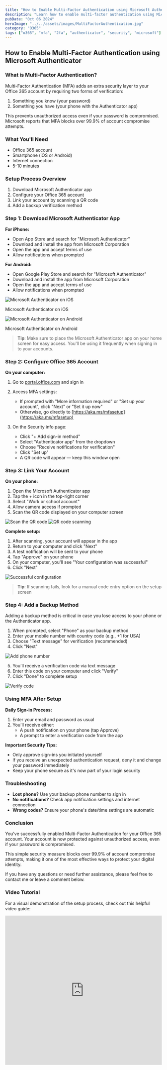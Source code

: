 ```yaml
---
title: "How to Enable Multi-Factor Authentication using Microsoft Authenticator"
description: "Learn how to enable multi-factor authentication using Microsoft Authenticator for your Office 365 account."
pubDate: "Oct 06 2024"
heroImage: "../../assets/images/MultiFactorAuthentication.jpg"
category: "O365"
tags: ["o365", "mfa", "2fa", "authenticator", "security", "microsoft"]
---
```


## How to Enable Multi-Factor Authentication using Microsoft Authenticator

### What is Multi-Factor Authentication?

Multi-Factor Authentication (MFA) adds an extra security layer to your Office 365 account by requiring two forms of verification:
1. Something you know (your password)
2. Something you have (your phone with the Authenticator app)

This prevents unauthorized access even if your password is compromised. Microsoft reports that MFA blocks over 99.9% of account compromise attempts.

### What You'll Need
- Office 365 account
- Smartphone (iOS or Android)
- Internet connection
- 5-10 minutes

### Setup Process Overview
1. Download Microsoft Authenticator app
2. Configure your Office 365 account
3. Link your account by scanning a QR code
4. Add a backup verification method

### Step 1: Download Microsoft Authenticator App

**For iPhone:**
- Open App Store and search for "Microsoft Authenticator"
- Download and install the app from Microsoft Corporation
- Open the app and accept terms of use
- Allow notifications when prompted

**For Android:**
- Open Google Play Store and search for "Microsoft Authenticator"
- Download and install the app from Microsoft Corporation
- Open the app and accept terms of use
- Allow notifications when prompted

<div className="flex flex-col md:flex-row gap-4 justify-center my-6">
  <div className="flex flex-col items-center">
    <img src="https://ik.imagekit.io/quadrate/assets/img/dotnetevangelist/authenticator-ios-app.png?updatedAt=1746745493078" alt="Microsoft Authenticator on iOS" className="max-w-xs rounded-lg shadow-md" />
    <p className="text-center mt-2 text-sm">Microsoft Authenticator on iOS</p>
  </div>
  <div className="flex flex-col items-center">
    <img src="https://ik.imagekit.io/quadrate/assets/img/dotnetevangelist/authenticator-android-app.jpg?updatedAt=1746745493024" alt="Microsoft Authenticator on Android" className="max-w-xs rounded-lg shadow-md" />
    <p className="text-center mt-2 text-sm">Microsoft Authenticator on Android</p>
  </div>
</div>

> **Tip**: Make sure to place the Microsoft Authenticator app on your home screen for easy access. You'll be using it frequently when signing in to your accounts.

### Step 2: Configure Office 365 Account

**On your computer:**

1. Go to [portal.office.com](https://portal.office.com) and sign in

2. Access MFA settings:
   - If prompted with "More information required" or "Set up your account", click "Next" or "Set it up now"
   - Otherwise, go directly to [https://aka.ms/mfasetup](https://aka.ms/mfasetup)

3. On the Security info page:
   - Click "+ Add sign-in method"
   - Select "Authenticator app" from the dropdown
   - Choose "Receive notifications for verification"
   - Click "Set up"
   - A QR code will appear — keep this window open

### Step 3: Link Your Account

**On your phone:**

1. Open the Microsoft Authenticator app
2. Tap the + icon in the top-right corner
3. Select "Work or school account"
4. Allow camera access if prompted
5. Scan the QR code displayed on your computer screen

![Scan the QR code](https://ik.imagekit.io/fazrinphcc/MultiFactorAuthentication/page2.jpg?updatedAt=1717915666195)
![QR code scanning](https://ik.imagekit.io/fazrinphcc/MultiFactorAuthentication/page3.jpg?updatedAt=1717915666202)

**Complete setup:**

1. After scanning, your account will appear in the app
2. Return to your computer and click "Next"
3. A test notification will be sent to your phone
4. Tap "Approve" on your phone
5. On your computer, you'll see "Your configuration was successful"
6. Click "Next"

![Successful configuration](https://ik.imagekit.io/fazrinphcc/MultiFactorAuthentication/page6.jpg?updatedAt=1717915666145)

> **Tip**: If scanning fails, look for a manual code entry option on the setup screen

### Step 4: Add a Backup Method

Adding a backup method is critical in case you lose access to your phone or the Authenticator app.

1. When prompted, select "Phone" as your backup method
2. Enter your mobile number with country code (e.g., +1 for USA)
3. Choose "Text message" for verification (recommended)
4. Click "Next"

![Add phone number](https://ik.imagekit.io/fazrinphcc/MultiFactorAuthentication/page4.jpg?updatedAt=1717915666241)

5. You'll receive a verification code via text message
6. Enter this code on your computer and click "Verify"
7. Click "Done" to complete setup

![Verify code](https://ik.imagekit.io/fazrinphcc/MultiFactorAuthentication/page5.jpg?updatedAt=1717915666141)

### Using MFA After Setup

**Daily Sign-in Process:**
1. Enter your email and password as usual
2. You'll receive either:
   - A push notification on your phone (tap Approve)
   - A prompt to enter a verification code from the app

**Important Security Tips:**
- Only approve sign-ins you initiated yourself
- If you receive an unexpected authentication request, deny it and change your password immediately
- Keep your phone secure as it's now part of your login security

### Troubleshooting

- **Lost phone?** Use your backup phone number to sign in
- **No notifications?** Check app notification settings and internet connection
- **Wrong codes?** Ensure your phone's date/time settings are automatic

### Conclusion

You've successfully enabled Multi-Factor Authentication for your Office 365 account. Your account is now protected against unauthorized access, even if your password is compromised.

This simple security measure blocks over 99.9% of account compromise attempts, making it one of the most effective ways to protect your digital identity.

If you have any questions or need further assistance, please feel free to contact me or leave a comment below.

### Video Tutorial

For a visual demonstration of the setup process, check out this helpful video guide:

<div className="aspect-w-16 aspect-h-9 my-6">
  <iframe 
    width="100%"
    height="480"
    src="https://www.youtube.com/embed/1b_43r6qwk4"
    title="Microsoft Authenticator Tutorial"
    frameBorder="0"
    allow="accelerometer; autoplay; clipboard-write; encrypted-media; gyroscope; picture-in-picture"
    allowFullScreen
    className="w-full h-full rounded-lg shadow-lg"
  ></iframe>
</div>